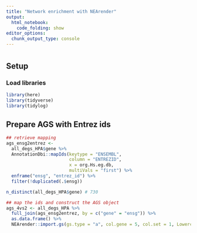 ```yaml
---
title: "Network enrichment with NEArender"
output:
  html_notebook:
    code_folding: show
editor_options:
  chunk_output_type: console
---
```

# {.tabset .tabset-fade .tabset-pills}

## Setup
### Load libraries
```r
library(here)
library(tidyverse)
library(tidylog)
```

## Prepare AGS with Entrez ids
```r
## retrieve mapping
ags_ensg2entrez <- 
  all_degs_HPA$gene %>%
  AnnotationDbi::mapIds(keytype = "ENSEMBL",
                        column = "ENTREZID",
                        x = org.Hs.eg.db,
                        multiVals = "first") %>%
  enframe("ensg", "entrez_id") %>%
  filter(!duplicated(.$ensg))

n_distinct(all_degs_HPA$gene) # 730

## map the ids and construct the AGS object
ags_4vs2 <- all_degs_HPA %>%
  full_join(ags_ensg2entrez, by = c("gene" = "ensg")) %>%
  as.data.frame() %>%
  NEArender::import.gs(gs.type = "a", col.gene = 5, col.set = 1, Lowercase = F)
```
